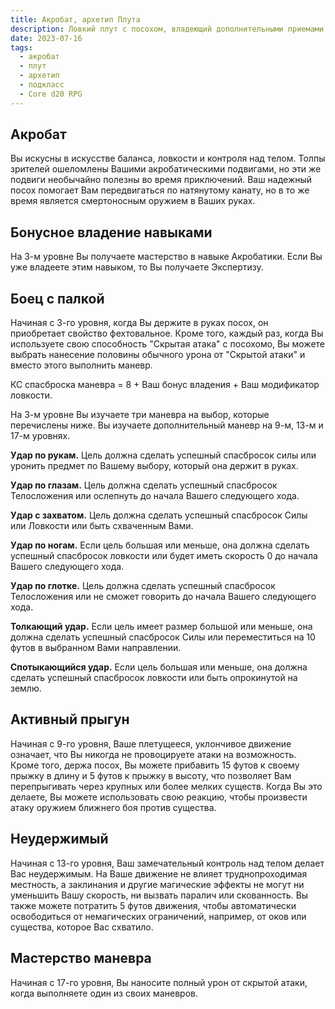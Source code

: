 ```yaml
---
title: Акробат, архетип Плута
description: Ловкий плут с посохом, владеющий дополнительными приемами
date: 2023-07-16
tags:
  - акробат
  - плут
  - архетип
  - подкласс
  - Core d20 RPG
--- 
```


## Акробат  
Вы искусны в искусстве баланса, ловкости и контроля над телом. Толпы зрителей ошеломлены Вашими акробатическими подвигами, но эти же подвиги необычайно полезны во время приключений. Ваш надежный посох помогает Вам передвигаться по натянутому канату, но в то же время является смертоносным оружием в Ваших руках. 

## Бонусное владение навыками  
На 3-м уровне Вы получаете мастерство в навыке Акробатики. Если Вы уже владеете этим навыком, то Вы получаете Экспертизу.   

## Боец с палкой  
Начиная с 3-го уровня, когда Вы держите в руках посох, он приобретает свойство фехтовальное. Кроме того, каждый раз, когда Вы используете свою способность "Скрытая атака" с посохомо, Вы можете выбрать нанесение половины обычного урона от "Скрытой атаки" и вместо этого выполнить маневр.

КС спасброска маневра = 8 + Ваш бонус владения + Ваш модификатор ловкости.  

На 3-м уровне Вы изучаете три маневра на выбор, которые перечислены ниже. Вы изучаете дополнительный маневр на 9-м, 13-м и 17-м уровнях.   

**Удар по рукам.** Цель должна сделать успешный спасбросок силы или уронить предмет по Вашему выбору, который она держит в руках. 

**Удар по глазам.** Цель должна сделать успешный спасбросок Телосложения или ослепнуть до начала Вашего следующего хода.  

**Удар с захватом.** Цель должна сделать успешный спасбросок Силы или Ловкости или быть схваченным Вами.  

**Удар по ногам.** Если цель большая или меньше, она должна сделать успешный спасбросок ловкости или будет иметь скорость 0 до начала Вашего следующего хода. 

**Удар по глотке.** Цель должна сделать успешный спасбросок Телосложения или не сможет говорить до начала Вашего следующего хода. 

**Толкающий удар.** Если цель имеет размер большой или меньше, она должна сделать успешный спасбросок Силы или переместиться на 10 футов в выбранном Вами направлении.  

**Спотыкающийся удар.** Если цель большая или меньше, она должна сделать успешный спасбросок ловкости или быть опрокинутой на землю.  

## Активный прыгун
Начиная с 9-го уровня, Ваше плетущееся, уклончивое движение означает, что Вы никогда не провоцируете атаки на возможность. Кроме того, держа посох, Вы можете прибавить 15 футов к своему прыжку в длину и 5 футов к прыжку в высоту, что позволяет Вам перепрыгивать через крупных или более мелких существ. Когда Вы это делаете, Вы можете использовать свою реакцию, чтобы произвести атаку оружием ближнего боя против существа. 

## Неудержимый  
Начиная с 13-го уровня, Ваш замечательный контроль над телом делает Вас неудержимым. На Ваше движение не влияет труднопроходимая местность, а заклинания и другие магические эффекты не могут ни уменьшить Вашу скорость, ни вызвать паралич или скованность. Вы также можете потратить 5 футов движения, чтобы автоматически освободиться от немагических ограничений, например, от оков или существа, которое Вас схватило.  

## Мастерство маневра  
Начиная с 17-го уровня, Вы наносите полный урон от скрытой атаки, когда выполняете один из своих маневров.  
